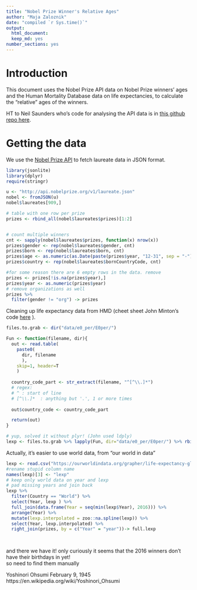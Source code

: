 ```yaml
---
title: "Nobel Prize Winner's Relative Ages"
author: "Maja Zaloznik"
date: "compiled `r Sys.time()`"
output: 
  html_document: 
  keep_md: yes
number_sections: yes
---
```


# Introduction
This document uses the Nobel Prize API data on Nobel Prize winners' ages and the Human Mortality Database data on life expectancies, to calculate the "relative" ages of the winners. 

HT to Neil Saunders who's code for analysing the API data is in  [this github repo here](https://github.com/neilfws/NobelAnalysis).


# Getting the data
We use the [Nobel Prize API](https://nobelprize.readme.io/) to fetch laureate data in JSON format.

```r
library(jsonlite)
library(dplyr)
require(stringr)
```

```r
u <- "http://api.nobelprize.org/v1/laureate.json"
nobel <- fromJSON(u)
nobel$laureates[909,]

# table with one row per prize
prizes <- rbind_all(nobel$laureates$prizes)[1:2]


# count multiple winners
cnt <- sapply(nobel$laureates$prizes, function(x) nrow(x))
prizes$gender <- rep(nobel$laureates$gender, cnt)
prizes$born <- rep(nobel$laureates$born, cnt)
prizes$age <- as.numeric(as.Date(paste(prizes$year, "12-31", sep = "-"), "%Y-%m-%d") - as.Date(prizes$born, "%Y-%m-%d"))/365
prizes$country <- rep(nobel$laureates$bornCountryCode, cnt)

#for some reason there are 6 empty rows in the data. remove
prizes <- prizes[!is.na(prizes$year),]
prizes$year <- as.numeric(prizes$year)
# remove organizations as well
prizes %>%
  filter(gender != "org") -> prizes

```


Cleaning up life expectancy data from HMD (cheet sheet John Minton's code [here](https://github.com/JonMinton/Lexis_Surface_Difference_Maps) ). 

```r
files.to.grab <- dir("data/e0_per/E0per/")

Fun <- function(filename, dir){
  out <- read.table(
    paste0(
      dir, filename
      ),
    skip=1, header=T
    )
  
  country_code_part <- str_extract(filename, "^[^\\.]*") 
  # regex: 
  # ^ : start of line
  # [^\\.]*  : anything but '.', 1 or more times
  
  out$country_code <- country_code_part

  return(out)
}

# yup, solved it without plyr! (John used ldply)
lexp <- files.to.grab %>% lapply(Fun, dir="data/e0_per/E0per/") %>% rbind_all()

```

Actually, it's easier to use world data, from "our world in data"
```r
lexp <- read.csv("https://ourworldindata.org/grapher/life-expectancy-globally-since-1770.csv?country=ALL")
#rename stupid column name
names(lexp)[3] <- "lexp"
# keep only world data on year and lexp
# pad missing years and join back
lexp %>% 
  filter(Country == "World") %>%
  select(Year, lexp ) %>%
  full_join(data.frame(Year = seq(min(lexp$Year), 2016))) %>%
  arrange(Year) %>%
  mutate(lexp.interpolated = zoo::na.spline(lexp)) %>%
  select(Year, lexp.interpolated) %>%
  right_join(prizes, by = c("Year" = "year"))-> full.lexp

 

```


and there we have it! only curiously it seems that the 2016 winners don't have their birthdays in yet!  
so need to find them manually

Yoshinori Ohsumi February 9, 1945 https://en.wikipedia.org/wiki/Yoshinori_Ohsumi